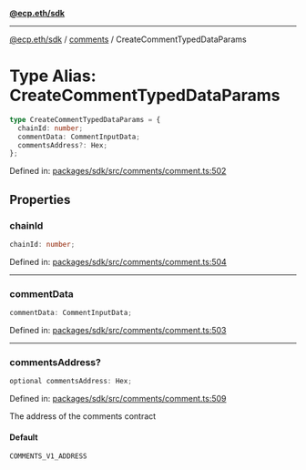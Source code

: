 [**@ecp.eth/sdk**](../../index.mdx)

***

[@ecp.eth/sdk](/sdk-reference/index.mdx) / [comments](/sdk-reference/comments/index.mdx) / CreateCommentTypedDataParams

# Type Alias: CreateCommentTypedDataParams

```ts
type CreateCommentTypedDataParams = {
  chainId: number;
  commentData: CommentInputData;
  commentsAddress?: Hex;
};
```

Defined in: [packages/sdk/src/comments/comment.ts:502](https://github.com/ecp-eth/comments-monorepo/blob/main/packages/sdk/src/comments/comment.ts#L502)

## Properties

### chainId

```ts
chainId: number;
```

Defined in: [packages/sdk/src/comments/comment.ts:504](https://github.com/ecp-eth/comments-monorepo/blob/main/packages/sdk/src/comments/comment.ts#L504)

***

### commentData

```ts
commentData: CommentInputData;
```

Defined in: [packages/sdk/src/comments/comment.ts:503](https://github.com/ecp-eth/comments-monorepo/blob/main/packages/sdk/src/comments/comment.ts#L503)

***

### commentsAddress?

```ts
optional commentsAddress: Hex;
```

Defined in: [packages/sdk/src/comments/comment.ts:509](https://github.com/ecp-eth/comments-monorepo/blob/main/packages/sdk/src/comments/comment.ts#L509)

The address of the comments contract

#### Default

```ts
COMMENTS_V1_ADDRESS
```
